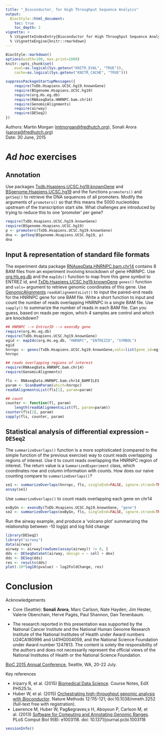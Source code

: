 ```yaml
---
title: "_Bioconductor_ for High Throughput Sequence Analysis"
output:
  BiocStyle::html_document:
    toc: true
    toc_depth: 2
vignette: >
  % \VignetteIndexEntry{Bioconductor for High Throughput Sequence Analysis}
  % \VignetteEngine{knitr::rmarkdown}
---
```


```r
BiocStyle::markdown()
options(width=100, max.print=1000)
knitr::opts_chunk$set(
    eval=as.logical(Sys.getenv("KNITR_EVAL", "TRUE")),
    cache=as.logical(Sys.getenv("KNITR_CACHE", "TRUE")))
```

```r
suppressPackageStartupMessages({
    require(TxDb.Hsapiens.UCSC.hg19.knownGene)
    require(BSgenome.Hsapiens.UCSC.hg19)
    require(org.Hs.eg.db)
    require(RNAseqData.HNRNPC.bam.chr14)
    require(GenomicAlignments)
    require(airway)
    require(DESeq2)
})
```

Authors: Martin Morgan (<a
  href="mailto:mtmorgan@fredhutch.org">mtmorgan@fredhutch.org</a>), Sonali
  Arora (<a
  href="mailto:sarora@fredhutch.org">sarora@fredhutch.org</a>)<br />
Date: 30 June, 2015<br />

# _Ad hoc_ exercises

## Annotation

Use packages [Txdb.Hsapiens.UCSC.hg19.knownGene][] and
[BSgenome.Hsapiens.UCSC.hg19][] and the functions `promoters()` and
`getSeq()` to retrieve the DNA sequences of all promoters. Modify the
arguments of `promoters()` so that this means the 5000 nucleotides
upstream of the transcription start site. What challenges are
introduced by trying to reduce this to one 'promoter' per gene?

```r
require(TxDb.Hsapiens.UCSC.hg19.knownGene)
require(BSgenome.Hsapiens.UCSC.hg19)
p <- promoters(TxDb.Hsapiens.UCSC.hg19.knownGene)
dna <- getSeq(BSgenome.Hsapiens.UCSC.hg19, p)
dna
```

## Input & representation of standard file formats

The experiment data package [RNAseqData.HNRNPC.bam.chr14][] contains 8
BAM files from an experiment involving knockdown of gene HNRNPC. Use
[org.Hs.eg.db][] and the `mapIds()` function to map from this gene
symbol to ENTREZ id, and [TxDb.Hsapiens.UCSC.hg19.knownGene][]
`genes()` function and `vals=` argument to retrieve genomic
coordinates of this gene. Use [GenomicAlignments][] `readGAlignemntsList()`
to input the paired-end reads for the HNRNPC gene for one BAM
file. Write a short function to input and count the number of reads
overlapping HNRNPC in a single BAM file. Use `sapply()` to summarize
the number of reads in each BAM file. Can you guess, based on reads
per region, which 4 samples are control and which are knockdown?

```r
## HNRNPC --> EntrezID --> exonsBy gene
require(org.Hs.eg.db)
require(TxDb.Hsapiens.UCSC.hg19.knownGene)
egid <- mapIds(org.Hs.eg.db, "HNRNPC", "ENTREZID", "SYMBOL")
egid
hnrnpc <- genes(TxDb.Hsapiens.UCSC.hg19.knownGene,vals=list(gene_id=egid))
hnrnpc

## reads overlapping regions of interest
require(RNAseqData.HNRNPC.bam.chr14)
require(GenomicAlignments)

fls <- RNAseqData.HNRNPC.bam.chr14_BAMFILES
param <- ScanBamParam(which=hnrnpc)
readGAlignmentsList(fls[1], param=param)

## count
counter <- function(fl, param)
    length(readGAlignmentsList(fl, param=param))
counter(fls[1], param)
sapply(fls, counter, param)
```

## Statistical analysis of differential expression -- `DESeq2`

The `summarizeOverlaps()` function is a more sophisticated (compared
to the simple function of the previous exercise) way to count reads
overlapping regions of interest. Use it to count reads overlapping the
HNRNPC region of interest. The return value is a
`SummarizedExperiment` class, which coordinates row and column
information with counts. How does our naive counting compare to
`summarizeOverlaps()`?

```r
se1 <- summarizeOverlaps(hnrnpc, fls, singleEnd=FALSE, ignore.strand=TRUE)
assay(se1)
```

Use `summarizeOverlaps()` to count reads overlapping each gene on chr14

```r
exByGn <- exonsBy(TxDb.Hsapiens.UCSC.hg19.knownGene, "gene")
se2 <- summarizeOverlaps(exByGn, fls, singleEnd=FALSE, ignore.strand=TRUE)
```

Run the airway example, and produce a 'volcano plot' summarizing the
relationship between -10 log(p) and log fold change

```r
library(DESeq2)
library("airway")
data(airway)
airway <- airway[rowSums(assay(airway)) != 0, ]
dds <- DESeqDataSet(airway, design = ~ cell + dex)
dds <- DESeq(dds)
res <- results(dds)
plot(-10*log10(pvalue) ~ log2FoldChange, res)
```

# Conclusion

Acknowledgements

- Core (Seattle): **Sonali Arora**, Marc Carlson, Nate Hayden, Jim
  Hester, Valerie Obenchain, Herv&eacute; Pag&egrave;s, Paul Shannon,
  Dan Tenenbaum.

- The research reported in this presentation was supported by the
  National Cancer Institute and the National Human Genome Research
  Institute of the National Institutes of Health under Award numbers
  U24CA180996 and U41HG004059, and the National Science Foundation
  under Award number 1247813. The content is solely the responsibility
  of the authors and does not necessarily represent the official views
  of the National Institutes of Health or the National Science
  Foundation.

[BioC 2015 Annual Conference](http://bioconductor.org/BioC2015/),
Seattle, WA, 20-22 July.

Key references

- Irizarry R, et al. (2015) <a
  href="http://genomicsclass.github.io/book/">Biomedical Data
  Science</a>. Course Notes, EdX PH525.1x.
- Huber W, et al. (2015) <a
  href="http://www.nature.com/nmeth/journal/v12/n2/abs/nmeth.3252.html">Orchestrating
  high-throughput genomic analysis with
  <em>Bioconductor</em></a>. Nature Methods 12:115-121;
  doi:10.1038/nmeth.3252 (full-text free with registration).
- Lawrence M, Huber W, Pag&egraves;s H, Aboyoun P, Carlson M, et al. (2013) <a
  href="https://doi.org/10.1371/journal.pcbi.1003118">Software for
  Computing and Annotating Genomic Ranges</a>. PLoS Comput Biol 9(8):
  e1003118. doi: 10.1371/journal.pcbi.1003118

```r
sessionInfo()
```

[AnnotationHub]: http://bioconductor.org/packages/AnnotationHub
[BSgenome.Hsapiens.UCSC.hg19]: http://bioconductor.org/packages/BSgenome.Hsapiens.UCSC.hg19
[DESeq2]: http://bioconductor.org/packages/DESeq2
[GenomicAlignments]: http://bioconductor.org/packages/GenomicAlignments
[RNAseqData.HNRNPC.bam.chr14]: http://bioconductor.org/packages/RNAseqData.HNRNPC.bam.chr14
[TxDb.Hsapiens.UCSC.hg19.knownGene]: http://bioconductor.org/packages/TxDb.Hsapiens.UCSC.hg19.knownGene
[airway]: http://bioconductor.org/packages/airway
[org.Hs.eg.db]: http://bioconductor.org/packages/org.Hs.eg.db
